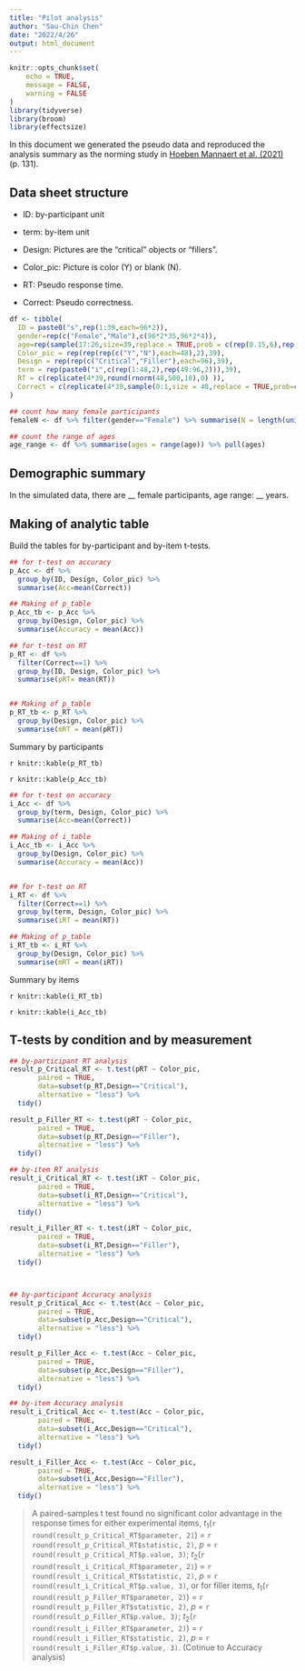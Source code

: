 ```yaml
---
title: "Pilot analysis"
author: "Sau-Chin Chen"
date: "2022/4/26"
output: html_document
---
```


```r
knitr::opts_chunk$set(
	echo = TRUE,
	message = FALSE,
	warning = FALSE
)
library(tidyverse)
library(broom)
library(effectsize)
```

In this document we generated the pseudo data and reproduced the analysis summary as the norming study in [Hoeben Mannaert et al. (2021)](https://link.springer.com/article/10.3758/s13421-020-01078-6#Sec4) (p. 131).


## Data sheet structure

- ID: by-participant unit
- term: by-item unit

- Design: Pictures are the "critical" objects or "fillers".
- Color_pic: Picture is color (Y) or blank (N).

- RT: Pseudo response time.
- Correct: Pseudo correctness.

```r
df <- tibble(
  ID = paste0("s",rep(1:39,each=96*2)),
  gender=rep(c("Female","Male"),c(96*2*35,96*2*4)),
  age=rep(sample(17:26,size=39,replace = TRUE,prob = c(rep(0.15,6),rep(0.1/4,4))),each=96*2),
  Color_pic	= rep(rep(rep(c("Y","N"),each=48),2),39),
  Design = rep(rep(c("Critical","Filler"),each=96),39),
  term = rep(paste0("i",c(rep(1:48,2),rep(49:96,2))),39),
  RT = c(replicate(4*39,round(rnorm(48,500,10),0) )),
  Correct = c(replicate(4*39,sample(0:1,size = 48,replace = TRUE,prob=c(.01,.99)) ))
)

## count how many female participants
femaleN <- df %>% filter(gender=="Female") %>% summarise(N = length(unique(ID)) ) %>% pull(N)

## count the range of ages
age_range <- df %>% summarise(ages = range(age)) %>% pull(ages)
```


## Demographic summary

In the simulated data, there are __ female participants, age range: __ years.


## Making of analytic table

Build the tables for by-participant and by-item t-tests.

```r
## for t-test on accuracy
p_Acc <- df %>%
  group_by(ID, Design, Color_pic) %>%
  summarise(Acc=mean(Correct))

## Making of p_table
p_Acc_tb <- p_Acc %>%
  group_by(Design, Color_pic) %>%
  summarise(Accuracy = mean(Acc))

## for t-test on RT
p_RT <- df %>%
  filter(Correct==1) %>%
  group_by(ID, Design, Color_pic) %>%
  summarise(pRT= mean(RT))


## Making of p_table
p_RT_tb <- p_RT %>%
  group_by(Design, Color_pic) %>%
  summarise(mRT = mean(pRT))

```

Summary by participants

`r knitr::kable(p_RT_tb)`


`r knitr::kable(p_Acc_tb)`

```r
## for t-test on accuracy
i_Acc <- df %>%
  group_by(term, Design, Color_pic) %>%
  summarise(Acc=mean(Correct))

## Making of i_table
i_Acc_tb <- i_Acc %>%
  group_by(Design, Color_pic) %>%
  summarise(Accuracy = mean(Acc))


## for t-test on RT
i_RT <- df %>%
  filter(Correct==1) %>%
  group_by(term, Design, Color_pic) %>%
  summarise(iRT = mean(RT))

## Making of p_table
i_RT_tb <- i_RT %>%
  group_by(Design, Color_pic) %>%
  summarise(mRT = mean(iRT))
```

Summary by items

`r knitr::kable(i_RT_tb)`


`r knitr::kable(i_Acc_tb)`


## T-tests by condition and by measurement

```r
## by-participant RT analysis 
result_p_Critical_RT <- t.test(pRT ~ Color_pic,
       paired = TRUE,
       data=subset(p_RT,Design=="Critical"),
       alternative = "less") %>%
  tidy()

result_p_Filler_RT <- t.test(pRT ~ Color_pic,
       paired = TRUE,
       data=subset(p_RT,Design=="Filler"),
       alternative = "less") %>%
  tidy()

## by-item RT analysis 
result_i_Critical_RT <- t.test(iRT ~ Color_pic,
       paired = TRUE,
       data=subset(i_RT,Design=="Critical"),
       alternative = "less") %>%
  tidy()

result_i_Filler_RT <- t.test(iRT ~ Color_pic,
       paired = TRUE,
       data=subset(i_RT,Design=="Filler"),
       alternative = "less") %>%
  tidy()



## by-participant Accuracy analysis
result_p_Critical_Acc <- t.test(Acc ~ Color_pic,
       paired = TRUE,
       data=subset(p_Acc,Design=="Critical"),
       alternative = "less") %>%
  tidy()

result_p_Filler_Acc <- t.test(Acc ~ Color_pic,
       paired = TRUE,
       data=subset(p_Acc,Design=="Filler"),
       alternative = "less") %>%
  tidy()

## by-item Accuracy analysis
result_i_Critical_Acc <- t.test(Acc ~ Color_pic,
       paired = TRUE,
       data=subset(i_Acc,Design=="Critical"),
       alternative = "less") %>%
  tidy()

result_i_Filler_Acc <- t.test(Acc ~ Color_pic,
       paired = TRUE,
       data=subset(i_Acc,Design=="Filler"),
       alternative = "less") %>%
  tidy()

```


> A paired-samples t test found no significant color advantage in the response times for either experimental items, $t_1$(`r round(result_p_Critical_RT$parameter, 2)`) = `r round(result_p_Critical_RT$statistic, 2)`, *p* = `r round(result_p_Critical_RT$p.value, 3)`; $t_2$(`r round(result_i_Critical_RT$parameter, 2)`) = `r round(result_i_Critical_RT$statistic, 2)`, *p* = `r round(result_i_Critical_RT$p.value, 3)`, or for filler items,  $t_1$(`r round(result_p_Filler_RT$parameter, 2)`) = `r round(result_p_Filler_RT$statistic, 2)`, *p* = `r round(result_p_Filler_RT$p.value, 3)`; $t_2$(`r round(result_i_Filler_RT$parameter, 2)`) = `r round(result_i_Filler_RT$statistic, 2)`, *p* = `r round(result_i_Filler_RT$p.value, 3)`. (Cotinue to Accuracy analysis)
